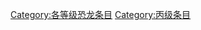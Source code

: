 {{catmore1|[[Wikipedia:恐龙专题|Wikipedia:恐龙专题]]}}
{{Articles by Quality| topic=恐龙|project=恐龙|format=toc}}
{{Wikipedia category}}
{{emptycat}}

[[Category:各等级恐龙条目|Category:各等级恐龙条目]]
[[Category:丙级条目|Category:丙级条目]]